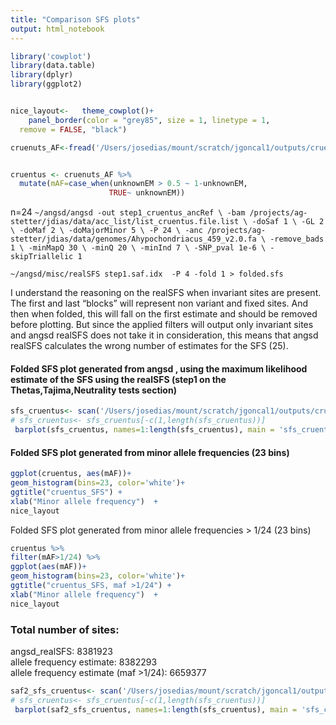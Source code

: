 ```yaml
---
title: "Comparison SFS plots"
output: html_notebook
---
```



```r
library('cowplot')
library(data.table)
library(dplyr)
library(ggplot2)


nice_layout<-   theme_cowplot()+
    panel_border(color = "grey85", size = 1, linetype = 1,
  remove = FALSE, "black") 
```

```r
cruenuts_AF<-fread('/Users/josedias/mount/scratch/jgoncal1/outputs/cruentus_sites.gz') 


cruentus <- cruenuts_AF %>%
  mutate(mAF=case_when(unknownEM > 0.5 ~ 1-unknownEM,
                      TRUE~ unknownEM))

```


n=24 
`
~/angsd/angsd -out step1_cruentus_ancRef \
-bam /projects/ag-stetter/jdias/data/acc_list/list_cruentus.file.list \
-doSaf 1 \
-GL 2 \
-doMaf 2 \
-doMajorMinor 5 \
-P 24 \
-anc /projects/ag-stetter/jdias/data/genomes/Ahypochondriacus_459_v2.0.fa \
-remove_bads 1 \
-minMapQ 30 \
-minQ 20 \
-minInd 7 \
-SNP_pval 1e-6 \
-skipTriallelic	1
`



` ~/angsd/misc/realSFS step1.saf.idx  -P 4 -fold 1 > folded.sfs
`

I understand the reasoning on the realSFS when invariant sites are present. The first and last "blocks" will represent non variant and fixed sites. And then when folded, this will fall on the first estimate and should be removed before plotting. But since the applied filters will output only invariant sites and angsd realSFS does not take it in consideration, this means that angsd realSFS calculates the wrong number of estimates for the SFS (25).


#### Folded SFS plot generated from angsd , using the maximum likelihood estimate of the SFS using the realSFS (step1 on the Thetas,Tajima,Neutrality tests section)


```r
sfs_cruentus<- scan('/Users/josedias/mount/scratch/jgoncal1/outputs/cruentus_fodled.sfs')
# sfs_cruentus<- sfs_cruentus[-c(1,length(sfs_cruentus))]
 barplot(sfs_cruentus, names=1:length(sfs_cruentus), main = 'sfs_cruentus')


```

 
#### Folded SFS plot generated from minor allele frequencies (23 bins)

```r
ggplot(cruentus, aes(mAF))+
geom_histogram(bins=23, color='white')+ 
ggtitle("cruentus_SFS") +
xlab("Minor allele frequency")  +
nice_layout
```


Folded SFS plot generated from minor allele frequencies > 1/24 (23 bins)

```r
cruentus %>%
filter(mAF>1/24) %>%
ggplot(aes(mAF))+
geom_histogram(bins=23, color='white')+ 
ggtitle("cruentus_SFS, maf >1/24") +
xlab("Minor allele frequency")  +
nice_layout
```



### Total number of sites:
angsd_realSFS: 8381923 <br>
allele frequency estimate: 8382293 <br>
allele frequency estimate (maf >1/24): 6659377 <br>





```r
saf2_sfs_cruentus<- scan('/Users/josedias/mount/scratch/jgoncal1/outputs/cruentus_d')
# sfs_cruentus<- sfs_cruentus[-c(1,length(sfs_cruentus))]
 barplot(saf2_sfs_cruentus, names=1:length(sfs_cruentus), main = 'sfs_cruentus')


```
